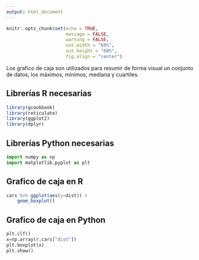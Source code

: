 ```yaml
---
output: html_document
---
```


<div class="my-post-main-container">

<!-- ################  CONFIGURACIONES ###################### -->

```r
knitr::opts_chunk$set(echo = TRUE,
                      message = FALSE,
                      warning = FALSE,
                      out.width = "60%",
                      out.height = "60%",
                      fig.align = "center")

```

Los grafico de caja son utilizados para resumir de forma visual un conjunto de datos, los máximos, mínimos, mediana y cuartiles.

## Librerías R necesarias

```r
library(gcookbook)
library(reticulate)
library(ggplot2)
library(dplyr)
```

## Librerías Python necesarias

```python
import numpy as np
import matplotlib.pyplot as plt
```

## Grafico de caja en R

```r
cars %>% ggplot(aes(y=dist)) +
    geom_boxplot()
```



## Grafico de caja en Python

```python
plt.clf()
x=np.array(r.cars["dist"])
plt.boxplot(x)
plt.show()
```



</div>